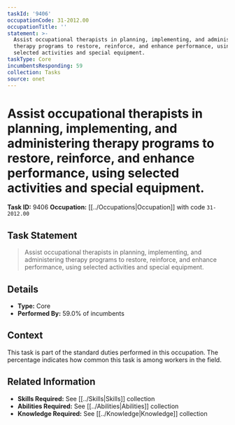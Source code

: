 ```yaml
---
taskId: '9406'
occupationCode: 31-2012.00
occupationTitle: ''
statement: >-
  Assist occupational therapists in planning, implementing, and administering
  therapy programs to restore, reinforce, and enhance performance, using
  selected activities and special equipment.
taskType: Core
incumbentsResponding: 59
collection: Tasks
source: onet
---
```

# Assist occupational therapists in planning, implementing, and administering therapy programs to restore, reinforce, and enhance performance, using selected activities and special equipment.

**Task ID:** 9406
**Occupation:** [[../Occupations|Occupation]] with code `31-2012.00`

## Task Statement

> Assist occupational therapists in planning, implementing, and administering therapy programs to restore, reinforce, and enhance performance, using selected activities and special equipment.

## Details

- **Type:** Core
- **Performed By:** 59.0% of incumbents

## Context

This task is part of the standard duties performed in this occupation. The percentage indicates how common this task is among workers in the field.

## Related Information

- **Skills Required:** See [[../Skills|Skills]] collection
- **Abilities Required:** See [[../Abilities|Abilities]] collection
- **Knowledge Required:** See [[../Knowledge|Knowledge]] collection

